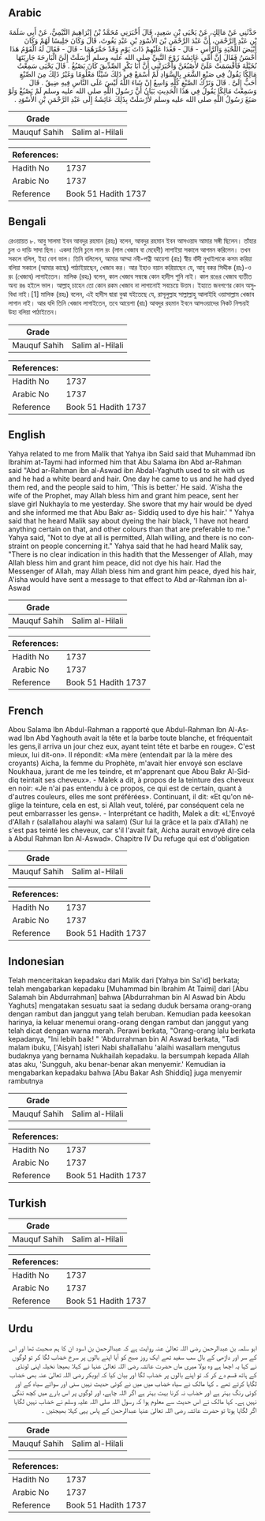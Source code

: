 ## Arabic


<div dir="rtl" lang="ar" style={{fontSize:'larger',backgroundColor:'#f8f9fa',padding:20}}>
حَدَّثَنِي عَنْ مَالِكٍ، عَنْ يَحْيَى بْنِ سَعِيدٍ، قَالَ أَخْبَرَنِي مُحَمَّدُ بْنُ إِبْرَاهِيمَ التَّيْمِيُّ، عَنْ أَبِي سَلَمَةَ بْنِ عَبْدِ الرَّحْمَنِ، أَنَّ عَبْدَ الرَّحْمَنِ بْنَ الأَسْوَدِ بْنِ عَبْدِ يَغُوثَ، قَالَ وَكَانَ جَلِيسًا لَهُمْ وَكَانَ أَبْيَضَ اللِّحْيَةِ وَالرَّأْسِ - قَالَ - فَغَدَا عَلَيْهِمْ ذَاتَ يَوْمٍ وَقَدْ حَمَّرَهُمَا - قَالَ - فَقَالَ لَهُ الْقَوْمُ هَذَا أَحْسَنُ فَقَالَ إِنَّ أُمِّي عَائِشَةَ زَوْجَ النَّبِيِّ صلى الله عليه وسلم أَرْسَلَتْ إِلَىَّ الْبَارِحَةَ جَارِيَتَهَا نُخَيْلَةَ فَأَقْسَمَتْ عَلَىَّ لأَصْبُغَنَّ وَأَخْبَرَتْنِي أَنَّ أَبَا بَكْرٍ الصِّدِّيقَ كَانَ يَصْبُغُ ‏.‏ قَالَ يَحْيَى سَمِعْتُ مَالِكًا يَقُولُ فِي صَبْغِ الشَّعَرِ بِالسَّوَادِ لَمْ أَسْمَعْ فِي ذَلِكَ شَيْئًا مَعْلُومًا وَغَيْرُ ذَلِكَ مِنَ الصِّبْغِ أَحَبُّ إِلَىَّ ‏.‏ قَالَ وَتَرْكُ الصَّبْغِ كُلِّهِ وَاسِعٌ إِنْ شَاءَ اللَّهُ لَيْسَ عَلَى النَّاسِ فِيهِ ضِيقٌ ‏.‏ قَالَ وَسَمِعْتُ مَالِكًا يَقُولُ فِي هَذَا الْحَدِيثِ بَيَانُ أَنَّ رَسُولَ اللَّهِ صلى الله عليه وسلم لَمْ يَصْبُغْ وَلَوْ صَبَغَ رَسُولُ اللَّهِ صلى الله عليه وسلم لأَرْسَلَتْ بِذَلِكَ عَائِشَةُ إِلَى عَبْدِ الرَّحْمَنِ بْنِ الأَسْوَدِ ‏.‏
</div>
<div style={{backgroundColor:'#f8f9fa',padding:20, marginBottom: 10}}><table> <thead> <tr> <th>Grade</th> <th></th> </tr> </thead> <tbody> <tr><td>Mauquf Sahih</td><td>Salim al-Hilali</td></tr></tbody></table><table> <thead> <tr> <th>References:</th> <th></th> </tr> </thead> <tbody><tr><td>Hadith No</td><td>1737</td></tr><tr><td>Arabic No</td><td>1737</td></tr><tr><td>Reference</td><td>Book 51 Hadith 1737</td></tr></tbody></table></div>

## Bengali


<div dir="ltr" lang="bn" style={{fontSize:'larger',backgroundColor:'#f8f9fa',padding:20}}>
রেওয়ায়ত ৮. আবু সালমা ইবন আবদুর রহমান (রহঃ) বলেন, আবদুর রহমান ইবন আসওয়াদ আমার সঙ্গী ছিলেন। তাঁহার চুল ও দাড়ি সাদা ছিল। একদা তিনি চুলে লাল রং (লাল খেজাব বা মেহেদী) লাগাইয়া সকালে আগমন করিলেন। তখন সকলে বলিল, ইহা বেশ ভাল। তিনি বলিলেন, আমার আম্মা নবী-পত্নী আয়েশা (রাঃ) স্বীয় বাঁদী নুখাইলাকে কসম করিয়া বলিয়া সকালে (আমার কাছে) পাঠাইয়াছেন, খেজাব কর। আর ইহাও বয়ান করিয়াছেন যে, আবু বকর সিদ্দীক (রাঃ)-ও রং (খেজাব) লাগাইতেন। মালিক (রহঃ) বলেন, কাল খেজাব সম্বন্ধে কোন হাদীস শুনি নাই। কাল রঙের খেজাব ব্যতীত অন্য রঙ হইলে ভাল। আল্লাহ্ চাহেন তো কোন রকম খেজাব না লাগানোই সবচেয়ে উত্তম। ইহাতে জনগণের কোন অসুবিধা নাই।[1] মালিক (রহঃ) বলেন, এই হাদীস দ্বারা বুঝা যইতেছে যে, রাসূলুল্লাহ সাল্লাল্লাহু আলাইহি ওয়াসাল্লাম খেজাব লাগান নাই। আর যদি তিনি খেজাব লাগাইতেন, তবে আয়েশা (রাঃ) আবদুর রহমান ইবনে আসওয়াদের নিকট নিশ্চয়ই উহা বলিয়া পাঠাইতেন।
</div>
<div style={{backgroundColor:'#f8f9fa',padding:20, marginBottom: 10}}><table> <thead> <tr> <th>Grade</th> <th></th> </tr> </thead> <tbody> <tr><td>Mauquf Sahih</td><td>Salim al-Hilali</td></tr></tbody></table><table> <thead> <tr> <th>References:</th> <th></th> </tr> </thead> <tbody><tr><td>Hadith No</td><td>1737</td></tr><tr><td>Arabic No</td><td>1737</td></tr><tr><td>Reference</td><td>Book 51 Hadith 1737</td></tr></tbody></table></div>

## English


<div dir="ltr" lang="en" style={{fontSize:'larger',backgroundColor:'#f8f9fa',padding:20}}>
Yahya related to me from Malik that Yahya ibn Said said that Muhammad ibn Ibrahim at-Taymi had informed him that Abu Salama ibn Abd ar-Rahman said "Abd ar-Rahman ibn al-Aswad ibn Abdal-Yaghuth used to sit with us and he had a white beard and hair. One day he came to us and he had dyed them red, and the people said to him, 'This is better.' He said. 'A'isha the wife of the Prophet, may Allah bless him and grant him peace, sent her slave girl Nukhayla to me yesterday. She swore that my hair would be dyed and she informed me that Abu Bakr as- Siddiq used to dye his hair.' " Yahya said that he heard Malik say about dyeing the hair black, 'I have not heard anything certain on that, and other colours than that are preferable to me." Yahya said, "Not to dye at all is permitted, Allah willing, and there is no constraint on people concerning it." Yahya said that he had heard Malik say, "There is no clear indication in this hadith that the Messenger of Allah, may Allah bless him and grant him peace, did not dye his hair. Had the Messenger of Allah, may Allah bless him and grant him peace, dyed his hair, A'isha would have sent a message to that effect to Abd ar-Rahman ibn al-Aswad
</div>
<div style={{backgroundColor:'#f8f9fa',padding:20, marginBottom: 10}}><table> <thead> <tr> <th>Grade</th> <th></th> </tr> </thead> <tbody> <tr><td>Mauquf Sahih</td><td>Salim al-Hilali</td></tr></tbody></table><table> <thead> <tr> <th>References:</th> <th></th> </tr> </thead> <tbody><tr><td>Hadith No</td><td>1737</td></tr><tr><td>Arabic No</td><td>1737</td></tr><tr><td>Reference</td><td>Book 51 Hadith 1737</td></tr></tbody></table></div>

## French


<div dir="ltr" lang="fr" style={{fontSize:'larger',backgroundColor:'#f8f9fa',padding:20}}>
Abou Salama Ibn Abdul-Rahman a rapporté que Abdul-Rahman Ibn Al-Aswad Ibn Abd Yaghouth avait la tête et la barbe toute blanche, et fréquentait les gens,il arriva un jour chez eux, ayant teint tête et barbe en rouge». C'est mieux, lui dit-on». Il répondit: «Ma mère (entendait par là la mère des croyants) Aicha, la femme du Prophète, m'avait hier envoyé son esclave Noukhaua, jurant de me les teindre, et m'apprenant que Abou Bakr Al-Siddiq teintait ses cheveux». - Malek a dit, à propos de la teinture des cheveux en noir: «Je n'ai pas entendu à ce propos, ce qui est de certain, quant à d'autres couleurs, elles me sont préférées». Continuant, il dit: «Et qu'on néglige la teinture, cela en est, si Allah veut, toléré, par conséquent cela ne peut embarrasser les gens». - Interprétant ce hadith, Malek a dit: «L'Envoyé d'Allah r (salallahou alayhi wa salam) (Sur lui la grâce et la paix d'Allah) ne s'est pas teinté les cheveux, car s'il l'avait fait, Aicha aurait envoyé dire cela à Abdul Rahman Ibn Al-Aswad». Chapitre IV Du refuge qui est d'obligation
</div>
<div style={{backgroundColor:'#f8f9fa',padding:20, marginBottom: 10}}><table> <thead> <tr> <th>Grade</th> <th></th> </tr> </thead> <tbody> <tr><td>Mauquf Sahih</td><td>Salim al-Hilali</td></tr></tbody></table><table> <thead> <tr> <th>References:</th> <th></th> </tr> </thead> <tbody><tr><td>Hadith No</td><td>1737</td></tr><tr><td>Arabic No</td><td>1737</td></tr><tr><td>Reference</td><td>Book 51 Hadith 1737</td></tr></tbody></table></div>

## Indonesian


<div dir="ltr" lang="id" style={{fontSize:'larger',backgroundColor:'#f8f9fa',padding:20}}>
Telah menceritakan kepadaku dari Malik dari [Yahya bin Sa'id] berkata; telah mengabarkan kepadaku [Muhammad bin Ibrahim At Taimi] dari [Abu Salamah bin Abdurrahman] bahwa [Abdurrahman bin Al Aswad bin Abdu Yaghuts] mengatakan sesuatu saat ia sedang duduk bersama orang-orang dengan rambut dan janggut yang telah beruban. Kemudian pada keesokan harinya, ia keluar menemui orang-orang dengan rambut dan janggut yang telah dicat dengan warna merah. Perawi berkata, "Orang-orang lalu berkata kepadanya, "Ini lebih baik! " 'Abdurrahman bin Al Aswad berkata, "Tadi malam ibuku, ['Aisyah] isteri Nabi shallallahu 'alaihi wasallam mengutus budaknya yang bernama Nukhailah kepadaku. Ia bersumpah kepada Allah atas aku, 'Sungguh, aku benar-benar akan menyemir.' Kemudian ia mengabarkan kepadaku bahwa [Abu Bakar Ash Shiddiq] juga menyemir rambutnya
</div>
<div style={{backgroundColor:'#f8f9fa',padding:20, marginBottom: 10}}><table> <thead> <tr> <th>Grade</th> <th></th> </tr> </thead> <tbody> <tr><td>Mauquf Sahih</td><td>Salim al-Hilali</td></tr></tbody></table><table> <thead> <tr> <th>References:</th> <th></th> </tr> </thead> <tbody><tr><td>Hadith No</td><td>1737</td></tr><tr><td>Arabic No</td><td>1737</td></tr><tr><td>Reference</td><td>Book 51 Hadith 1737</td></tr></tbody></table></div>

## Turkish


<div dir="ltr" lang="tr" style={{fontSize:'larger',backgroundColor:'#f8f9fa',padding:20}}>

</div>
<div style={{backgroundColor:'#f8f9fa',padding:20, marginBottom: 10}}><table> <thead> <tr> <th>Grade</th> <th></th> </tr> </thead> <tbody> <tr><td>Mauquf Sahih</td><td>Salim al-Hilali</td></tr></tbody></table><table> <thead> <tr> <th>References:</th> <th></th> </tr> </thead> <tbody><tr><td>Hadith No</td><td>1737</td></tr><tr><td>Arabic No</td><td>1737</td></tr><tr><td>Reference</td><td>Book 51 Hadith 1737</td></tr></tbody></table></div>

## Urdu


<div dir="rtl" lang="ur" style={{fontSize:'larger',backgroundColor:'#f8f9fa',padding:20}}>
ابو سلمہ بن عبدالرحمن رضی اللہ تعالیٰ عنہ روایت ہے کہ عبدالرحمن بن اسود ان کا ہم صحبت تھا اور اس کے سر اور داڑھی کے بال سب سفید تھے ایک روز صبح کو آیا اپنے بالوں پر سرخ خضاب لگا کر تو لوگوں نے کہا یہ اچھا ہے وہ بولا میری ماں حضرت عائشہ رضی اللہ تعالیٰ عنہا نے کہلا بھیجا نخیلہ اپنی لونڈی کے ہاتھ قسم دے کر کہ تو اپنے بالوں پر خضاب لگا اور بیان کیا کہ ابوبکر رضی اللہ تعالیٰ عنہ بھی خضاب لگایا کرتے تھے ۔ کہا مالک نے سیاہ خضاب میں میں نے کوئی حدیث نہیں سنی اور سوائے سیاہ کے اور کوئی رنگ بہتر ہے اور خضاب نہ کرنا بہت بہتر ہے اگر اللہ چاہے، اور لوگوں پر اس بارے میں کچھ تنگی نہیں ہے۔ کہا مالک نے اس حدیث سے معلوم ہوا کہ رسول اللہ صلی اللہ علیہ وسلم نے خضاب نہیں لگایا اگر لگایا ہوتا تو حضرت عائشہ رضی اللہ تعالیٰ عنہا عبدالرحمن کے پاس یہی کہلا بھیجتیں ۔
</div>
<div style={{backgroundColor:'#f8f9fa',padding:20, marginBottom: 10}}><table> <thead> <tr> <th>Grade</th> <th></th> </tr> </thead> <tbody> <tr><td>Mauquf Sahih</td><td>Salim al-Hilali</td></tr></tbody></table><table> <thead> <tr> <th>References:</th> <th></th> </tr> </thead> <tbody><tr><td>Hadith No</td><td>1737</td></tr><tr><td>Arabic No</td><td>1737</td></tr><tr><td>Reference</td><td>Book 51 Hadith 1737</td></tr></tbody></table></div>